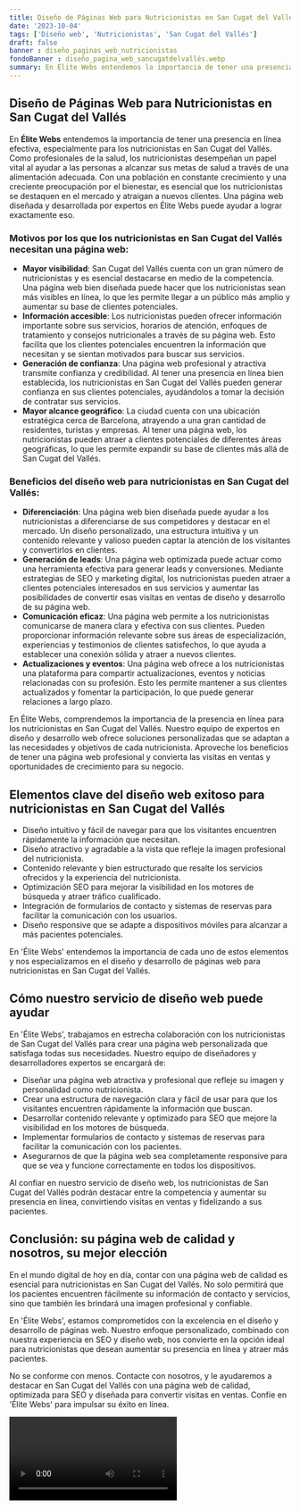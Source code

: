 ```yaml
---
title: Diseño de Páginas Web para Nutricionistas en San Cugat del Vallés
date: '2023-10-04'
tags: ['Diseño web', 'Nutricionistas', 'San Cugat del Vallés']
draft: false
banner : diseño_paginas_web_nutricionistas
fondoBanner : diseño_pagina_web_sancugatdelvallés.webp
summary: En Élite Webs entendemos la importancia de tener una presencia en línea efectiva, especialmente para los nutricionistas en San Cugat del Vallés. Como profesionales de la salud, los nutricionistas desempeñan un papel vital al ayudar a las personas a alcanzar sus metas de salud a través de una alimentación adecuada. Con una población en constante crecimiento y una creciente preocupación por el bienestar, es esencial que los nutricionistas se destaquen en el mercado y atraigan a nuevos clientes. Una página web diseñada y desarrollada por expertos en Élite Webs puede ayudar a lograr exactamente eso.
---
```


## Diseño de Páginas Web para Nutricionistas en San Cugat del Vallés

En **Élite Webs** entendemos la importancia de tener una presencia en línea efectiva, especialmente para los nutricionistas en San Cugat del Vallés. Como profesionales de la salud, los nutricionistas desempeñan un papel vital al ayudar a las personas a alcanzar sus metas de salud a través de una alimentación adecuada. Con una población en constante crecimiento y una creciente preocupación por el bienestar, es esencial que los nutricionistas se destaquen en el mercado y atraigan a nuevos clientes. Una página web diseñada y desarrollada por expertos en Élite Webs puede ayudar a lograr exactamente eso.

### Motivos por los que los nutricionistas en San Cugat del Vallés necesitan una página web:

- **Mayor visibilidad**: San Cugat del Vallés cuenta con un gran número de nutricionistas y es esencial destacarse en medio de la competencia. Una página web bien diseñada puede hacer que los nutricionistas sean más visibles en línea, lo que les permite llegar a un público más amplio y aumentar su base de clientes potenciales.
- **Información accesible**: Los nutricionistas pueden ofrecer información importante sobre sus servicios, horarios de atención, enfoques de tratamiento y consejos nutricionales a través de su página web. Esto facilita que los clientes potenciales encuentren la información que necesitan y se sientan motivados para buscar sus servicios.
- **Generación de confianza**: Una página web profesional y atractiva transmite confianza y credibilidad. Al tener una presencia en línea bien establecida, los nutricionistas en San Cugat del Vallés pueden generar confianza en sus clientes potenciales, ayudándolos a tomar la decisión de contratar sus servicios.
- **Mayor alcance geográfico**: La ciudad cuenta con una ubicación estratégica cerca de Barcelona, atrayendo a una gran cantidad de residentes, turistas y empresas. Al tener una página web, los nutricionistas pueden atraer a clientes potenciales de diferentes áreas geográficas, lo que les permite expandir su base de clientes más allá de San Cugat del Vallés.

### Beneficios del diseño web para nutricionistas en San Cugat del Vallés:

- **Diferenciación**: Una página web bien diseñada puede ayudar a los nutricionistas a diferenciarse de sus competidores y destacar en el mercado. Un diseño personalizado, una estructura intuitiva y un contenido relevante y valioso pueden captar la atención de los visitantes y convertirlos en clientes.
- **Generación de leads**: Una página web optimizada puede actuar como una herramienta efectiva para generar leads y conversiones. Mediante estrategias de SEO y marketing digital, los nutricionistas pueden atraer a clientes potenciales interesados ​​en sus servicios y aumentar las posibilidades de convertir esas visitas en ventas de diseño y desarrollo de su página web.
- **Comunicación eficaz**: Una página web permite a los nutricionistas comunicarse de manera clara y efectiva con sus clientes. Pueden proporcionar información relevante sobre sus áreas de especialización, experiencias y testimonios de clientes satisfechos, lo que ayuda a establecer una conexión sólida y atraer a nuevos clientes.
- **Actualizaciones y eventos**: Una página web ofrece a los nutricionistas una plataforma para compartir actualizaciones, eventos y noticias relacionadas con su profesión. Esto les permite mantener a sus clientes actualizados y fomentar la participación, lo que puede generar relaciones a largo plazo.

En Élite Webs, comprendemos la importancia de la presencia en línea para los nutricionistas en San Cugat del Vallés. Nuestro equipo de expertos en diseño y desarrollo web ofrece soluciones personalizadas que se adaptan a las necesidades y objetivos de cada nutricionista. Aproveche los beneficios de tener una página web profesional y convierta las visitas en ventas y oportunidades de crecimiento para su negocio.

<GifSeo />

<Cta />

## Elementos clave del diseño web exitoso para nutricionistas en San Cugat del Vallés

- Diseño intuitivo y fácil de navegar para que los visitantes encuentren rápidamente la información que necesitan.
- Diseño atractivo y agradable a la vista que refleje la imagen profesional del nutricionista.
- Contenido relevante y bien estructurado que resalte los servicios ofrecidos y la experiencia del nutricionista.
- Optimización SEO para mejorar la visibilidad en los motores de búsqueda y atraer tráfico cualificado.
- Integración de formularios de contacto y sistemas de reservas para facilitar la comunicación con los usuarios.
- Diseño responsive que se adapte a dispositivos móviles para alcanzar a más pacientes potenciales.

En 'Élite Webs' entendemos la importancia de cada uno de estos elementos y nos especializamos en el diseño y desarrollo de páginas web para nutricionistas en San Cugat del Vallés.

## Cómo nuestro servicio de diseño web puede ayudar

En 'Élite Webs', trabajamos en estrecha colaboración con los nutricionistas de San Cugat del Vallés para crear una página web personalizada que satisfaga todas sus necesidades. Nuestro equipo de diseñadores y desarrolladores expertos se encargará de:

- Diseñar una página web atractiva y profesional que refleje su imagen y personalidad como nutricionista.
- Crear una estructura de navegación clara y fácil de usar para que los visitantes encuentren rápidamente la información que buscan.
- Desarrollar contenido relevante y optimizado para SEO que mejore la visibilidad en los motores de búsqueda.
- Implementar formularios de contacto y sistemas de reservas para facilitar la comunicación con los pacientes.
- Asegurarnos de que la página web sea completamente responsive para que se vea y funcione correctamente en todos los dispositivos.

Al confiar en nuestro servicio de diseño web, los nutricionistas de San Cugat del Vallés podrán destacar entre la competencia y aumentar su presencia en línea, convirtiendo visitas en ventas y fidelizando a sus pacientes.

## Conclusión: su página web de calidad y nosotros, su mejor elección

En el mundo digital de hoy en día, contar con una página web de calidad es esencial para nutricionistas en San Cugat del Vallés. No solo permitirá que los pacientes encuentren fácilmente su información de contacto y servicios, sino que también les brindará una imagen profesional y confiable.

En 'Élite Webs', estamos comprometidos con la excelencia en el diseño y desarrollo de páginas web. Nuestro enfoque personalizado, combinado con nuestra experiencia en SEO y diseño web, nos convierte en la opción ideal para nutricionistas que desean aumentar su presencia en línea y atraer más pacientes.

No se conforme con menos. Contacte con nosotros, y le ayudaremos a destacar en San Cugat del Vallés con una página web de calidad, optimizada para SEO y diseñada para convertir visitas en ventas. Confíe en 'Élite Webs' para impulsar su éxito en línea.

<Video />

<CtaBot job='Nutricionistas' city='San Cugat del Vallés'/>

<Gmaps query='San Cugat del Vallés+españa+maps' />